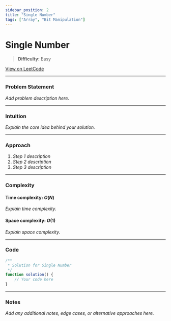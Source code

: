 ```yaml
---
sidebar_position: 2
title: "Single Number"
tags: ["Array", "Bit Manipulation"]
---
```


# Single Number

> **Difficulty:** Easy

[View on LeetCode](https://leetcode.com/problems/single-number/)

***

### Problem Statement

_Add problem description here._

***

### Intuition

_Explain the core idea behind your solution._

***

### Approach

1. _Step 1 description_
2. _Step 2 description_
3. _Step 3 description_

***

### Complexity

#### Time complexity: $O(N)$

_Explain time complexity._

#### Space complexity: $O(1)$

_Explain space complexity._

***

### Code

```javascript
/**
 * Solution for Single Number
 */
function solution() {
    // Your code here
}
```

***

### Notes

_Add any additional notes, edge cases, or alternative approaches here._
